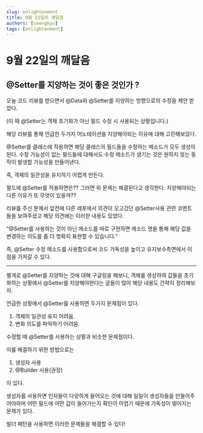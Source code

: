 ```yaml
---
slug: enlightenment
title: 9월 22일의 꺠달음
authors: [seongkyu]
tags: [enlightenment]
---
```


# 9월 22일의 깨달음

## @Setter를 지양하는 것이 좋은 것인가 ?

오늘 코드 리뷰를 받으면서 @Data와 @Setter를 지양하는 방향으로의 수정을 제안 받았다.

(이 때 @Setter는 객체 초기화가 아닌 필드 수정 시 사용되는 상황입니다.)

해당 리뷰를 통해 언급한 두가지 어노테이션을 지양해야되는 이유에 대해 고민해보았다.

@Setter를 클래스에 적용하면 해당 클래스의 필드들을 수정하는 메소드가 모두 생성이 된다. 수정 가능성이 없는 필드들에 대해서도 수정 메소드가 생기는 것은 원하지 않는 동작이 발생할 가능성을 만들어낸다.

즉, 객체의 일관성을 유지하기 어렵게 만든다.

필드에 @Setter를 적용하면은?? 그러면 위 문제는 해결된다고 생각한다. 지양해야되는 다른 이유가 또 무엇이 있을까??

리뷰를 주신 분께서 앞전에 다른 레포에서 의견이 오고갔던 @Setter사용 관련 코멘트들을 보여주셨고 해당 의견에는 이러한 내용도 있었다.

“@Setter를 사용하는 것이 아닌 메소드를 따로 구현하면 메소드 명을 통해 해당 값을 변경하는 의도를 좀 더 명확히 표현할 수 있습니다.”

즉, @Setter 수정 메소드를 사용함으로써 코드 가독성을 높이고 유지보수측면에서 이점을 가져갈 수 있다.

---

별개로 @Setter를 지양하는 것에 대해 구글링을 해보니, 객체를 생성하여 값들을 초기화하는 상황에서 @Setter를 지양해야한다는 글들이 많아 해당 내용도 간략히 정리해보자.

언급한 상황에서 @Setter를 사용하면 두가지 문제점이 있다.

1. 객체의 일관성 유지 어려움.
2. 변화 의도를 파악하기 어려움.

수정할 때 @Setter를 사용하는 상황과 비슷한 문제점이다.

이를 해결하기 위한 방법으로는

1. 생성자 사용
2. @Builder 사용(권장)

이 있다.

생성자를 사용하면 인자들이 다양하게 들어오는 것에 대해 일일이 생성자들을 만들어주어야하며 어떤 필드에 어떤 값이 들어가는지 확인이 어렵기 때문에 가독성이 떨어지는 문제가 있다.

빌더 패턴을 사용하면 이러한 문제들을 해결할 수 있다!